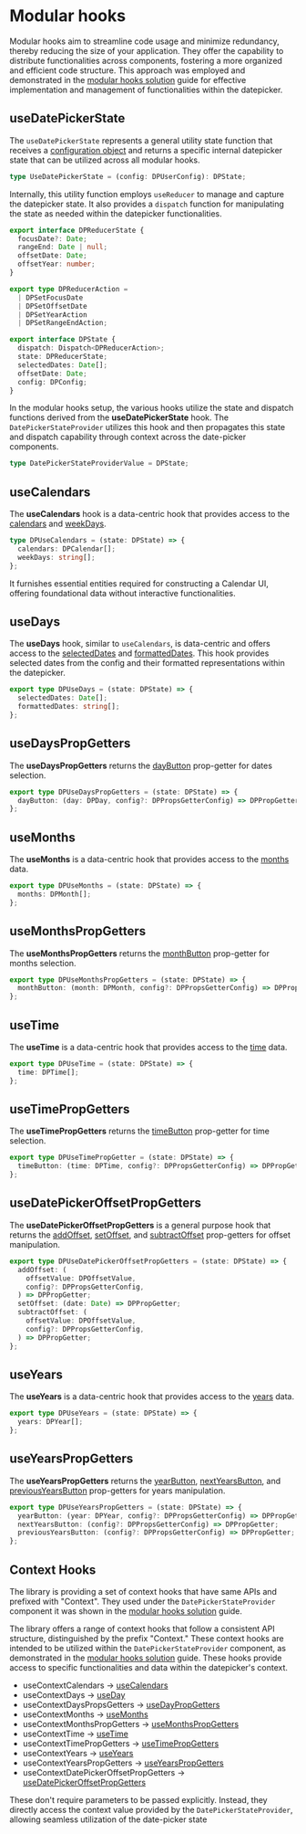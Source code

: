 # Modular hooks

Modular hooks aim to streamline code usage and minimize redundancy, thereby reducing the size of your application. They offer the capability to distribute functionalities across components, fostering a more organized and efficient code structure. This approach was employed and demonstrated in the [modular hooks solution](/datepicker/using-modular-hooks) guide for effective implementation and management of functionalities within the datepicker.

## useDatePickerState

The `useDatePickerState` represents a general utility state function that receives a [configuration object](/datepicker/configuration) and returns a specific internal datepicker state that can be utilized across all modular hooks.

```ts
type UseDatePickerState = (config: DPUserConfig): DPState;
```

Internally, this utility function employs `useReducer` to manage and capture the datepicker state. It also provides a `dispatch` function for manipulating the state as needed within the datepicker functionalities.

```ts
export interface DPReducerState {
  focusDate?: Date;
  rangeEnd: Date | null;
  offsetDate: Date;
  offsetYear: number;
}

export type DPReducerAction =
  | DPSetFocusDate
  | DPSetOffsetDate
  | DPSetYearAction
  | DPSetRangeEndAction;

export interface DPState {
  dispatch: Dispatch<DPReducerAction>;
  state: DPReducerState;
  selectedDates: Date[];
  offsetDate: Date;
  config: DPConfig;
}
```

In the modular hooks setup, the various hooks utilize the state and dispatch functions derived from the **useDatePickerState** hook. The `DatePickerStateProvider` utilizes this hook and then propagates this state and dispatch capability through context across the date-picker components.

```ts
type DatePickerStateProviderValue = DPState;
```

## useCalendars

The **useCalendars** hook is a data-centric hook that provides access to the [calendars](/datepicker/state-data#calendars) and [weekDays](/datepicker/state-data#weekdays).

```ts
type DPUseCalendars = (state: DPState) => {
  calendars: DPCalendar[];
  weekDays: string[];
};
```

It furnishes essential entities required for constructing a Calendar UI, offering foundational data without interactive functionalities.

## useDays

The **useDays** hook, similar to `useCalendars`, is data-centric and offers access to the [selectedDates](/datepicker/state-data#selecteddates) and [formattedDates](/datepicker/state-data#formatteddates). This hook provides selected dates from the config and their formatted representations within the datepicker.

```ts
export type DPUseDays = (state: DPState) => {
  selectedDates: Date[];
  formattedDates: string[];
};
```

## useDaysPropGetters

The **useDaysPropGetters** returns the [dayButton](/datepicker/state-prop-getters#daybutton) prop-getter for dates selection.

```ts
export type DPUseDaysPropGetters = (state: DPState) => {
  dayButton: (day: DPDay, config?: DPPropsGetterConfig) => DPPropGetter;
};
```

## useMonths

The **useMonths** is a data-centric hook that provides access to the [months](/datepicker/state-data#months) data.


```ts
export type DPUseMonths = (state: DPState) => {
  months: DPMonth[];
};
```

## useMonthsPropGetters

The **useMonthsPropGetters** returns the [monthButton](/datepicker/state-prop-getters#monthbutton) prop-getter for months selection.

```ts
export type DPUseMonthsPropGetters = (state: DPState) => {
  monthButton: (month: DPMonth, config?: DPPropsGetterConfig) => DPPropGetter;
};
```

## useTime

The **useTime** is a data-centric hook that provides access to the [time](/datepicker/state-data#time) data.

```ts
export type DPUseTime = (state: DPState) => {
  time: DPTime[];
};
```

## useTimePropGetters

The **useTimePropGetters** returns the [timeButton](/datepicker/state-prop-getters#timebutton) prop-getter for time selection.

```ts
export type DPUseTimePropGetter = (state: DPState) => {
  timeButton: (time: DPTime, config?: DPPropsGetterConfig) => DPPropGetter;
};
```

## useDatePickerOffsetPropGetters

The **useDatePickerOffsetPropGetters** is a general purpose hook that returns the [addOffset](/datepicker/state-prop-getters#addoffset), [setOffset](/datepicker/state-prop-getters#setoffset), and [subtractOffset](/datepicker/state-prop-getters#subtractoffset) prop-getters for offset manipulation.

```ts
export type DPUseDatePickerOffsetPropGetters = (state: DPState) => {
  addOffset: (
    offsetValue: DPOffsetValue,
    config?: DPPropsGetterConfig,
  ) => DPPropGetter;
  setOffset: (date: Date) => DPPropGetter;
  subtractOffset: (
    offsetValue: DPOffsetValue,
    config?: DPPropsGetterConfig,
  ) => DPPropGetter;
};
```

## useYears

The **useYears** is a data-centric hook that provides access to the [years](/datepicker/state-data#years) data.

```ts
export type DPUseYears = (state: DPState) => {
  years: DPYear[];
};
```

## useYearsPropGetters

The **useYearsPropGetters** returns the [yearButton](/datepicker/state-prop-getters#yearbutton), [nextYearsButton](/datepicker/state-prop-getters#nextyearsbutton), and [previousYearsButton](/datepicker/state-prop-getters#previousyearsbutton) prop-getters for years manipulation.

```ts
export type DPUseYearsPropGetters = (state: DPState) => {
  yearButton: (year: DPYear, config?: DPPropsGetterConfig) => DPPropGetter;
  nextYearsButton: (config?: DPPropsGetterConfig) => DPPropGetter;
  previousYearsButton: (config?: DPPropsGetterConfig) => DPPropGetter;
};
```

## Context Hooks

The library is providing a set of context hooks that have same APIs and prefixed with "Context".
They used under the `DatePickerStateProvider` component it was shown in the [modular hooks solution](/datepicker/using-modular-hooks) guide.

The library offers a range of context hooks that follow a consistent API structure, distinguished by the prefix "Context." These context hooks are intended to be utilized within the `DatePickerStateProvider` component, as demonstrated in the [modular hooks solution](/datepicker/using-modular-hooks) guide. These hooks provide access to specific functionalities and data within the datepicker's context.

- useContextCalendars -> [useCalendars](#usecalendars)
- useContextDays -> [useDay](#usedays)
- useContextDaysPropsGetters -> [useDayPropGetters](#usedayspropgetters)
- useContextMonths -> [useMonths](#usemonths)
- useContextMonthsPropGetters -> [useMonthsPropGetters](#usemonthspropgetters)
- useContextTime -> [useTime](#usetime)
- useContextTimePropGetters -> [useTimePropGetters](#usetimepropgetters)
- useContextYears -> [useYears](#useyears)
- useContextYearsPropGetters -> [useYearsPropGetters](#useyearspropgetters)
- useContextDatePickerOffsetPropGetters -> [useDatePickerOffsetPropGetters](#usedatepickeroffsetpropgetters)

These don't require parameters to be passed explicitly. Instead, they directly access the context value provided by the `DatePickerStateProvider`, allowing seamless utilization of the date-picker state
